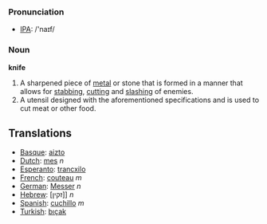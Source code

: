 === Pronunciation ===
*[[w:IPA|IPA]]: /'naɪf/

=== Noun ===

'''knife'''

#A sharpened piece of [[metal]] or stone that is formed in a manner that allows for [[stab]]bing, [[cut]]ting and [[slash]]ing of enemies.
#A utensil designed with the aforementioned specifications and is used to cut meat or other food.

== Translations ==
*[[Basque]]: [[aizto]]
*[[Dutch]]: [[mes]] ''n''
*[[Esperanto]]: [[trancxilo]]
*[[French]]: [[couteau]] ''m''
*[[German]]: [[Messer]] ''n''
*[[Hebrew]]: [זקין]] ''n''
*[[Spanish]]: [[cuchillo]] ''m''
*[[Turkish]]: [[bıçak]]